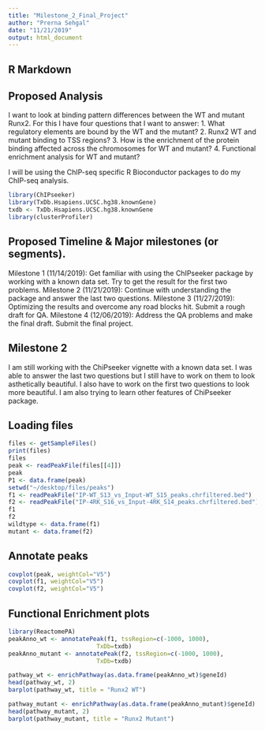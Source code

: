 ```yaml
---
title: "Milestone_2_Final_Project"
author: "Prerna Sehgal"
date: "11/21/2019"
output: html_document
---
```


## R Markdown

## Proposed Analysis
I want to look at binding pattern differences between the WT and mutant Runx2.
For this I have four questions that I want to answer:
1. What regulatory elements are bound by the WT and the mutant?
2. Runx2 WT and mutant binding to TSS regions?
3. How is the enrichment of the protein binding affected across the chromosomes for WT and mutant?
4. Functional enrichment analysis for WT and mutant?

I will be using the ChIP-seq specific R Bioconductor packages to do my ChIP-seq analysis. 
```r
library(ChIPseeker)
library(TxDb.Hsapiens.UCSC.hg38.knownGene)
txdb <- TxDb.Hsapiens.UCSC.hg38.knownGene
library(clusterProfiler)
```

## Proposed Timeline & Major milestones (or segments).
Milestone 1 (11/14/2019): Get familiar with using the ChIPseeker package by working with a known data set. Try to get the result for the first two problems.
Milestone 2 (11/21/2019): Continue with understanding the package and answer the last two questions.
Milestone 3 (11/27/2019): Optimizing the results and overcome any road blocks hit. Submit a rough draft for QA. 
Milestone 4 (12/06/2019): Address the QA problems and make the final draft. Submit the final project.

## Milestone 2
I am still working with the ChiPseeker vignette with a known data set. I was able to answer the last two questions but I still have to work on them to look asthetically beautiful. I also have to work on the first two questions to look more beautiful. I am also trying to learn other features of ChiPseeker package.

## Loading files
```r
files <- getSampleFiles()
print(files)
files
peak <- readPeakFile(files[[4]])
peak
P1 <- data.frame(peak)
setwd("~/desktop/files/peaks")
f1 <- readPeakFile("IP-WT_S13_vs_Input-WT_S15_peaks.chrfiltered.bed")
f2 <- readPeakFile("IP-4RK_S16_vs_Input-4RK_S14_peaks.chrfiltered.bed")
f1
f2
wildtype <- data.frame(f1)
mutant <- data.frame(f2)
```

## Annotate peaks
```r
covplot(peak, weightCol="V5")
covplot(f1, weightCol="V5")
covplot(f2, weightCol="V5")
```

## Functional Enrichment plots
```r
library(ReactomePA)
peakAnno_wt <- annotatePeak(f1, tssRegion=c(-1000, 1000),
                         TxDb=txdb)
peakAnno_mutant <- annotatePeak(f2, tssRegion=c(-1000, 1000),
                         TxDb=txdb)

pathway_wt <- enrichPathway(as.data.frame(peakAnno_wt)$geneId)
head(pathway_wt, 2)
barplot(pathway_wt, title = "Runx2 WT")

pathway_mutant <- enrichPathway(as.data.frame(peakAnno_mutant)$geneId)
head(pathway_mutant, 2)
barplot(pathway_mutant, title = "Runx2 Mutant")
```

